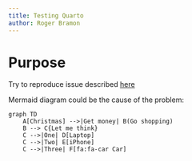 ```yaml
---
title: Testing Quarto
author: Roger Bramon
---
```


# Purpose

Try to reproduce issue described [here](https://github.com/quarto-dev/quarto-actions/issues/45#issuecomment-1245488165)

Mermaid diagram could be the cause of the problem:


```mermaid
graph TD
    A[Christmas] -->|Get money| B(Go shopping)
    B --> C{Let me think}
    C -->|One| D[Laptop]
    C -->|Two| E[iPhone]
    C -->|Three| F[fa:fa-car Car]
```